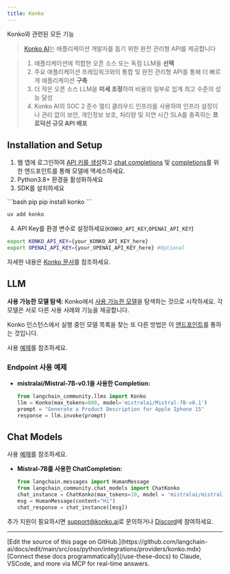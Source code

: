 ```yaml
---
title: Konko
---
```


Konko와 관련된 모든 기능

>[Konko AI](https://www.konko.ai/)는 애플리케이션 개발자를 돕기 위한 완전 관리형 API를 제공합니다

>1. 애플리케이션에 적합한 오픈 소스 또는 독점 LLM을 **선택**
>2. 주요 애플리케이션 프레임워크와의 통합 및 완전 관리형 API를 통해 더 빠르게 애플리케이션 **구축**
>3. 더 작은 오픈 소스 LLM을 **미세 조정**하여 비용의 일부로 업계 최고 수준의 성능 달성
>4. Konko AI의 SOC 2 준수 멀티 클라우드 인프라를 사용하여 인프라 설정이나 관리 없이 보안, 개인정보 보호, 처리량 및 지연 시간 SLA를 충족하는 **프로덕션 규모 API 배포**

## Installation and Setup

1. 웹 앱에 로그인하여 [API 키를 생성](https://platform.konko.ai/settings/api-keys)하고 [chat completions](https://docs.konko.ai/reference/post-chat-completions) 및 [completions](https://docs.konko.ai/reference/post-completions)를 위한 엔드포인트를 통해 모델에 액세스하세요.
2. Python3.8+ 환경을 활성화하세요
3. SDK를 설치하세요

<CodeGroup>
```bash pip
pip install konko
```

```bash uv
uv add konko
```
</CodeGroup>

4. API Key를 환경 변수로 설정하세요(`KONKO_API_KEY`,`OPENAI_API_KEY`)

```bash
export KONKO_API_KEY={your_KONKO_API_KEY_here}
export OPENAI_API_KEY={your_OPENAI_API_KEY_here} #Optional
```

자세한 내용은 [Konko 문서](https://docs.konko.ai/docs/getting-started)를 참조하세요.


## LLM

**사용 가능한 모델 탐색:** Konko에서 [사용 가능한 모델](https://docs.konko.ai/docs/list-of-models)을 탐색하는 것으로 시작하세요. 각 모델은 서로 다른 사용 사례와 기능을 제공합니다.

Konko 인스턴스에서 실행 중인 모델 목록을 찾는 또 다른 방법은 이 [엔드포인트](https://docs.konko.ai/reference/get-models)를 통하는 것입니다.

사용 [예제](/oss/python/integrations/llms/konko)를 참조하세요.

### Endpoint 사용 예제

- **mistralai/Mistral-7B-v0.1을 사용한 Completion:**

  ```python
  from langchain_community.llms import Konko
  llm = Konko(max_tokens=800, model='mistralai/Mistral-7B-v0.1')
  prompt = "Generate a Product Description for Apple Iphone 15"
  response = llm.invoke(prompt)
  ```

## Chat Models

사용 [예제](/oss/python/integrations/chat/konko)를 참조하세요.


- **Mistral-7B를 사용한 ChatCompletion:**

  ```python
  from langchain.messages import HumanMessage
  from langchain_community.chat_models import ChatKonko
  chat_instance = ChatKonko(max_tokens=10, model = 'mistralai/mistral-7b-instruct-v0.1')
  msg = HumanMessage(content="Hi")
  chat_response = chat_instance([msg])
  ```

추가 지원이 필요하시면 [support@konko.ai](mailto:support@konko.ai)로 문의하거나 [Discord](https://discord.gg/TXV2s3z7RZ)에 참여하세요.

---

<Callout icon="pen-to-square" iconType="regular">
    [Edit the source of this page on GitHub.](https://github.com/langchain-ai/docs/edit/main/src/oss/python/integrations/providers/konko.mdx)
</Callout>
<Tip icon="terminal" iconType="regular">
    [Connect these docs programmatically](/use-these-docs) to Claude, VSCode, and more via MCP for    real-time answers.
</Tip>
